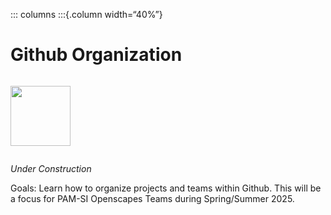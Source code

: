 ::: columns
:::{.column width="40%"}

# Github Organization 

::: columns
:::{.column width="60%"}

![](images/githubTeamLogo.png){width=1in}

:::
:::
  
*Under Construction*

Goals: Learn how to organize projects and teams within Github. This will be a focus for PAM-SI Openscapes Teams during Spring/Summer 2025.
